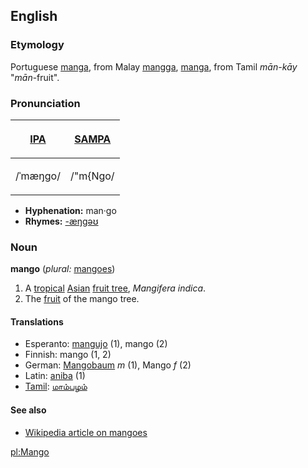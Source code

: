 ==English==
===Etymology===
Portuguese [[manga]], from Malay [[mangga]], [[manga]], from Tamil ''mān-kāy'' "''mān''-fruit".

===Pronunciation===
{| border=1 cellpadding=5
! [[w:International Phonetic Alphabet|IPA]] !! [[w:SAMPA|SAMPA]]
|-
| /ˈmæŋɡo/ || /"m{Ngo/
|}

*'''Hyphenation:''' man·go
*'''Rhymes:''' [[Rhymes:English:-æŋɡəʊ|-æŋɡəʊ]]

===Noun===
'''mango''' (''plural:'' [[mangoes]])

# A [[tropical]] [[Asian]] [[fruit tree]], ''Mangifera indica''.
# The [[fruit]] of the mango tree.

====Translations====
*Esperanto: [[mangujo]] (1), mango (2)
*Finnish: mango (1, 2)
*German: [[Mangobaum]] ''m'' (1), Mango ''f'' (2)
*Latin: [[aniba]] (1)
*[[Tamil]]: [[மாம்பழம்]]

====See also====
*[[w:Mango|Wikipedia article on mangoes]]

[[pl:Mango]]